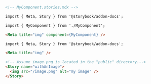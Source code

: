 ```md
<!-- MyComponent.stories.mdx -->

import { Meta, Story } from '@storybook/addon-docs';

import { MyComponent } from './MyComponent';

<Meta title="img" component={MyComponent} />

import { Meta, Story } from '@storybook/addon-docs';

<Meta title="img" />

<!-- Assume image.png is located in the "public" directory.-->
<Story name="withAnImage">
  <img src="/image.png" alt="my image" />
</Story>
```
